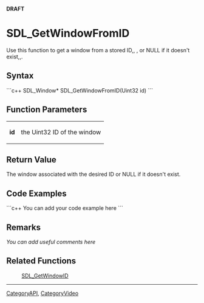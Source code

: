 <!-- pragma section-numbers off -->
<!-- pragma disable-camelcase -->
'''DRAFT'''

= SDL_GetWindowFromID =
Use this function to get a window from a stored ID,, , or NULL if it doesn't exist,,.


== Syntax ==
```c++
SDL_Window* SDL_GetWindowFromID(Uint32 id)
```

== Function Parameters ==
{|
|'''id'''
|the Uint32 ID of the window
|}

== Return Value ==
The window associated with the desired ID or NULL if it doesn't exist.

== Code Examples ==
```c++
You can add your code example here
```

== Remarks ==
''You can add useful comments here''

== Related Functions ==
:[[SDL_GetWindowID]]

----
[[CategoryAPI]], [[CategoryVideo]]
